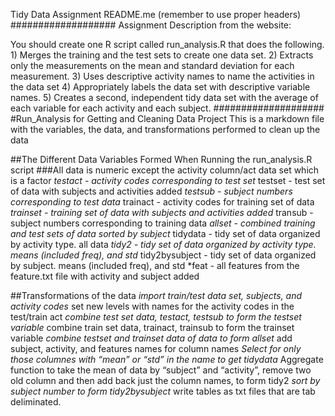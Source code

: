Tidy Data Assignment README.me (remember to use proper headers)
###################
Assignment Description from the website:

You should create one R script called run_analysis.R that does the following. 
1) Merges the training and the test sets to create one data set.
2) Extracts only the measurements on the mean and standard deviation for each measurement. 
3) Uses descriptive activity names to name the activities in the data set
4) Appropriately labels the data set with descriptive variable names. 
5) Creates a second, independent tidy data set with the average of each variable for each activity and each subject. 
####################
#Run_Analysis for Getting and Cleaning Data Project
This is a markdown file with the variables, the data, and  transformations performed to clean up the data

##The Different Data Variables Formed When Running the run_analysis.R script
###All data is numeric except the activity column/act data set which is a factor
*testact - activity codes corresponding to test set
*testset - test set of data with subjects and activities added
*testsub - subject numbers corresponding to test data 
*trainact - activity codes for training set of data
*trainset - training set of data with subjects and activities added
*transub - subject numbers corresponding to training data 
*allset - combined training and test sets of data sorted by subject
*tidydata - tidy set of data organized by activity type. all data
*tidy2 - tidy set of data organized by activity type. means (included freq), and std
*tidy2bysubject - tidy set of data organized by subject. means (included freq), and std
*feat - all features from the feature.txt file with activity and subject added

##Transformations of the data
*import train/test data set, subjects, and activity codes
*set new levels with names for the activity codes in the test/train act
*combine test set data, testact, testsub to form the testset variable
*combine train set data, trainact, trainsub to form the trainset variable
*combine testset and trainset data of data to form allset
*add subject, activity, and features names for column names
*Select for only those columnes with "mean" or "std" in the name to get tidydata
*Aggregate function to take the mean of data by "subject" and "activity", remove two old column and then add back just the column names, to form tidy2
*sort by subject number to form tidy2bysubject
*write tables as txt files that are tab deliminated.

